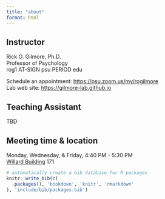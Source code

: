 ```yaml
---
title: "about"
format: html
---
```


## Instructor {-}

Rick O. Gilmore, Ph.D.</br>
Professor of Psychology</br>
rog1 AT-SIGN psu PERIOD edu</br>

Schedule an appointment: <https://psu.zoom.us/my/rogilmore></br>
Lab web site: <https://gilmore-lab.github.io>

## Teaching Assistant {-}

TBD

## Meeting time & location {-}

Monday, Wednesday, & Friday, 4:40 PM - 5:30 PM</br>
[Willard Building](https://map.psu.edu/?id=1134#!ct/59509,33177,25403,26748,26749,26750,27255?m/286027?s/) 171

```r
# automatically create a bib database for R packages
knitr::write_bib(c(
  .packages(), 'bookdown', 'knitr', 'rmarkdown'
), 'include/bib/packages.bib')
```
